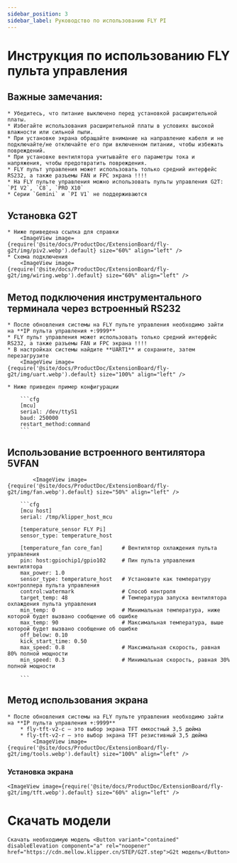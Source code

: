 ```yaml
---
sidebar_position: 3
sidebar_label: Руководство по использованию FLY PI
---
```




# Инструкция по использованию FLY пульта управления

## Важные замечания:

    * Убедитесь, что питание выключено перед установкой расширительной платы.
    * Избегайте использования расширительной платы в условиях высокой влажности или сильной пыли.
    * При установке экрана обращайте внимание на направление кабеля и не подключайте/не отключайте его при включенном питании, чтобы избежать повреждений.
    * При установке вентилятора учитывайте его параметры тока и напряжения, чтобы предотвратить повреждения.
    * FLY пульт управления может использовать только средний интерфейс RS232, а также разъемы FAN и FPC экрана !!!!
    * На FLY пульте управления можно использовать пульты управления G2T: `PI V2`, `C8`, `PRO X10`
    * Серии `Gemini` и `PI V1` не поддерживаются

## Установка G2T

    * Ниже приведена ссылка для справки
        <ImageView image={require('@site/docs/ProductDoc/ExtensionBoard/fly-g2t/img/piv2.webp').default} size="60%" align="left" />
    * Схема подключения
        <ImageView image={require('@site/docs/ProductDoc/ExtensionBoard/fly-g2t/img/wiring.webp').default} size="60%" align="left" />


## Метод подключения инструментального терминала через встроенный RS232

    * После обновления системы на FLY пульте управления необходимо зайти на **IP пульта управления +:9999**
    * FLY пульт управления может использовать только средний интерфейс RS232, а также разъемы FAN и FPC экрана !!!!
    * В настройках системы найдите **UART1** и сохраните, затем перезагрузите
        <ImageView image={require('@site/docs/ProductDoc/ExtensionBoard/fly-g2t/img/uart.webp').default} size="100%" align="left" />

    * Ниже приведен пример конфигурации

        ```cfg
        [mcu] 
        serial: /dev/ttyS1
        baud: 250000
        restart_method:command
        ```

## Использование встроенного вентилятора 5VFAN

            <ImageView image={require('@site/docs/ProductDoc/ExtensionBoard/fly-g2t/img/fan.webp').default} size="50%" align="left" />

        ```cfg
        [mcu host]         
        serial: /tmp/klipper_host_mcu 

        [temperature_sensor FLY Pi]
        sensor_type: temperature_host

        [temperature_fan core_fan]      # Вентилятор охлаждения пульта управления
        pin: host:gpiochip1/gpio102     # Пин пульта управления вентилятора
        max_power: 1.0
        sensor_type: temperature_host   # Установите как температуру контроллера пульта управления
        control:watermark               # Способ контроля
        target_temp: 48                 # Температура запуска вентилятора охлаждения пульта управления
        min_temp: 0                     # Минимальная температура, ниже которой будет вызвано сообщение об ошибке
        max_temp: 90                    # Максимальная температура, выше которой будет вызвано сообщение об ошибке
        off_below: 0.10
        kick_start_time: 0.50
        max_speed: 0.8                  # Максимальная скорость, равная 80% полной мощности
        min_speed: 0.3                  # Минимальная скорость, равная 30% полной мощности

        ```

## Метод использования экрана

    * После обновления системы на FLY пульте управления необходимо зайти на **IP пульта управления +:9999**
        * fly-tft-v2-c — это выбор экрана TFT емкостный 3,5 дюйма
        * fly-tft-v2-r — это выбор экрана TFT резистивный 3,5 дюйма
            <ImageView image={require('@site/docs/ProductDoc/ExtensionBoard/fly-g2t/img/tools.webp').default} size="100%" align="left" />

### Установка экрана

    <ImageView image={require('@site/docs/ProductDoc/ExtensionBoard/fly-g2t/img/tft.webp').default} size="60%" align="left" />

# Скачать модели
    Скачать необходимую модель <Button variant="contained" disableElevation component="a" rel="noopener" href="https://cdn.mellow.klipper.cn/STEP/G2T.step">G2t модель</Button>
